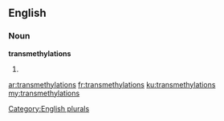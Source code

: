 ==English==

===Noun===
'''transmethylations'''

# {{plural of|transmethylation}}

[[Category:English plurals]]

[[ar:transmethylations]]
[[fr:transmethylations]]
[[ku:transmethylations]]
[[my:transmethylations]]